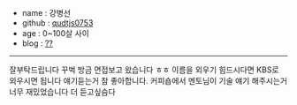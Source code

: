 - name : 강병선
- github : [qudtjs0753](https://github.com/qudtjs0753)
- age : 0~100살 사이
- blog : [??]()

---

잘부탁드립니다 꾸벅
방금 면접보고 왔습니다 ㅎㅎ
이름을 외우기 힘드시다면 KBS로 외우시면 됩니다
얘기듣는거 참 좋아합니다. 커피숍에서 멘토님이 기술 얘기 해주시는거 너무 재밌었습니다 더 듣고싶슴다
